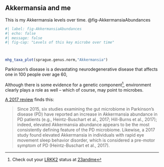 ## Akkermansia and me {#experimentAkkermansia}

This is my Akkermansia levels over time.  @fig-AkkermansiaAbundances

```r
#| label: fig-AkkermansiaAbundances
#| echo: false
#| message: false
#| fig-cap: "Levels of this key microbe over time"



mhg_taxa_plot(sprague.genus.norm,"Akkermansia")

```


Parkinson's disease is a devastating neurodegenerative disease that affects one in 100 people over age 60, 

Although there is some evidence for a genetic component^[Check out your [LRKK2](https://you.23andme.com/tools/data/?query=LRRK2) status at [23andme](https://you.23andme.com/reports/ghr.parkinsons/)], environment clearly plays a role as well -- which of course, may point to microbes.

[A 2017 review](http://dx.doi.org/10.1016/j.chom.2017.12.008) finds this:

>Since 2015, six studies examining the gut microbiome in Parkinson’s disease (PD) have reported an increase in Akkermansia abundance in PD patients (e.g., Heintz-Buschart et al., 2017; Hill-Burns et al., 2017); indeed, elevated Akkermansia abundance appears to be the most consistently defining feature of the PD microbiome. Likewise, a 2017 study found elevated Akkermansia in individuals with rapid eye movement sleep behavior disorder, which is considered a pre-motor symptom of PD (Heintz-Buschart et al., 2017). 

